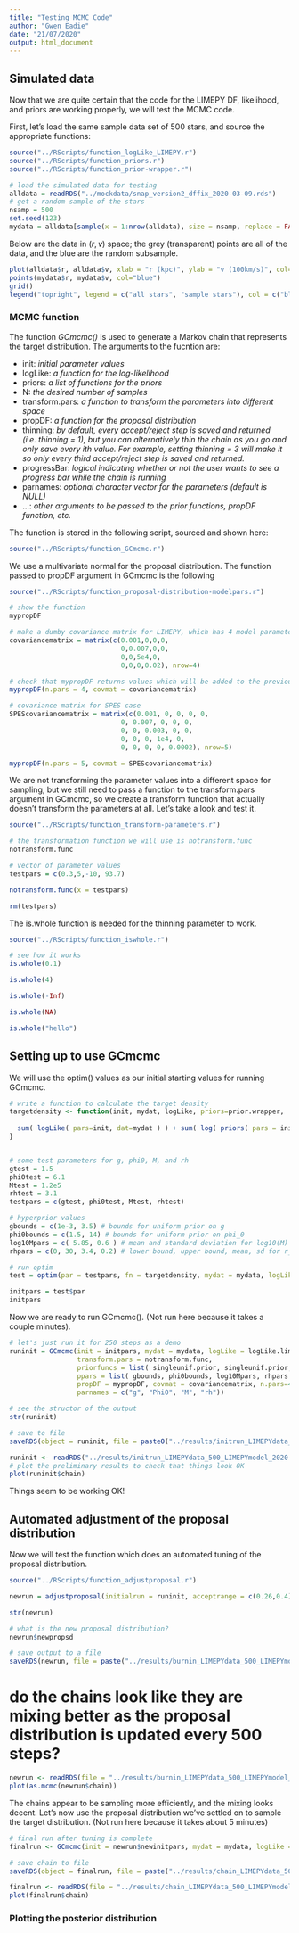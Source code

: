 ```yaml
---
title: "Testing MCMC Code"
author: "Gwen Eadie"
date: "21/07/2020"
output: html_document
---
```


## Simulated data

Now that we are quite certain that the code for the LIMEPY DF, likelihood, and priors are working properly, we will test the MCMC code. 

First, let's load the same sample data set of 500 stars, and source the appropriate functions:
```r
source("../RScripts/function_logLike_LIMEPY.r")
source("../RScripts/function_priors.r")
source("../RScripts/function_prior-wrapper.r")

# load the simulated data for testing
alldata = readRDS("../mockdata/snap_version2_dffix_2020-03-09.rds")
# get a random sample of the stars
nsamp = 500
set.seed(123)
mydata = alldata[sample(x = 1:nrow(alldata), size = nsamp, replace = FALSE), ]
```

Below are the data in $(r,v)$ space; the grey (transparent) points are all of the data, and the blue are the random subsample.
```r

plot(alldata$r, alldata$v, xlab = "r (kpc)", ylab = "v (100km/s)", col=rgb(0,0,0, alpha=0.03), cex.lab=1.5, cex.axis=1.5, main = "simulated data generated from a LIMEPY model")
points(mydata$r, mydata$v, col="blue")
grid()
legend("topright", legend = c("all stars", "sample stars"), col = c("black", "blue"), pch = c(1,1))

```

### MCMC function 

The function _GCmcmc()_ is used to generate a Markov chain that represents the target distribution. The arguments to the fucntion are:

 * init: _initial parameter values_
 * logLike: _a function for the log-likelihood_
 * priors: _a list of functions for the priors_
 * N: _the desired number of samples_
 * transform.pars: _a function to transform the parameters into different space_
 * propDF: _a function for the proposal distribution_
 * thinning: _by default, every accept/reject step is saved and returned (i.e. thinning = 1), but you can alternatively thin the chain as you go and only save every ith value. For example, setting thinning = 3 will make it so only every third accept/reject step is saved and returned._
 * progressBar: _logical indicating whether or not the user wants to see a progress bar while the chain is running_
 * parnames: _optional character vector for the parameters (default is NULL)_
 * ...: _other arguments to be passed to the prior functions, propDF function, etc._

The function is stored in the following script, sourced and shown here:
```r
source("../RScripts/function_GCmcmc.r")
```

We use a multivariate normal for the proposal distribution. The function passed to propDF argument in GCmcmc is the following
```r
source("../RScripts/function_proposal-distribution-modelpars.r")

# show the function
mypropDF

# make a dumby covariance matrix for LIMEPY, which has 4 model parameters
covariancematrix = matrix(c(0.001,0,0,0, 
                            0,0.007,0,0,
                            0,0,5e4,0,
                            0,0,0,0.02), nrow=4)

# check that mypropDF returns values which will be added to the previous parameter values
mypropDF(n.pars = 4, covmat = covariancematrix)

# covariance matrix for SPES case
SPEScovariancematrix = matrix(c(0.001, 0, 0, 0, 0,
                            0, 0.007, 0, 0, 0,
                            0, 0, 0.003, 0, 0,
                            0, 0, 0, 1e4, 0,
                            0, 0, 0, 0, 0.0002), nrow=5)

mypropDF(n.pars = 5, covmat = SPEScovariancematrix)
```

We are not transforming the parameter values into a different space for sampling, but we still need to pass a function to the transform.pars argument in GCmcmc, so we create a transform function that actually doesn't transform the parameters at all. Let's take a look and test it.
```r
source("../RScripts/function_transform-parameters.r")

# the transformation function we will use is notransform.func
notransform.func

# vector of parameter values
testpars = c(0.3,5,-10, 93.7)

notransform.func(x = testpars)

rm(testpars)
```

The is.whole function is needed for the thinning parameter to work. 
```r
source("../RScripts/function_iswhole.r")

# see how it works
is.whole(0.1)

is.whole(4)

is.whole(-Inf)

is.whole(NA)

is.whole("hello")
```

## Setting up to use GCmcmc

We will use the optim() values as our initial starting values for running GCmcmc. 
```r
# write a function to calculate the target density
targetdensity <- function(init, mydat, logLike, priors=prior.wrapper, ... ){
  
  sum( logLike( pars=init, dat=mydat ) ) + sum( log( priors( pars = init, ... ) ) )
}


# some test parameters for g, phi0, M, and rh
gtest = 1.5
phi0test = 6.1
Mtest = 1.2e5
rhtest = 3.1
testpars = c(gtest, phi0test, Mtest, rhtest)

# hyperprior values
gbounds = c(1e-3, 3.5) # bounds for uniform prior on g
phi0bounds = c(1.5, 14) # bounds for uniform prior on phi_0
log10Mpars = c( 5.85, 0.6 ) # mean and standard deviation for log10(M)
rhpars = c(0, 30, 3.4, 0.2) # lower bound, upper bound, mean, sd for r_h

# run optim
test = optim(par = testpars, fn = targetdensity, mydat = mydata, logLike = logLike.limepy, priorfuncs = list(singleunif.prior, singleunif.prior, normlog10M.prior, truncnorm.prior), ppars = list( gbounds, phi0bounds, log10Mpars, rhpars), control=list(fnscale=-1) )

initpars = test$par
initpars

```

Now we are ready to run GCmcmc(). (Not run here because it takes a couple minutes).
```r
# let's just run it for 250 steps as a demo
runinit = GCmcmc(init = initpars, mydat = mydata, logLike = logLike.limepy, priors = prior.wrapper, N = 500, 
                 transform.pars = notransform.func, 
                 priorfuncs = list( singleunif.prior, singleunif.prior, normlog10M.prior, truncnorm.prior ),
                 ppars = list( gbounds, phi0bounds, log10Mpars, rhpars ),
                 propDF = mypropDF, covmat = covariancematrix, n.pars=4,
                 parnames = c("g", "Phi0", "M", "rh"))

# see the structor of the output
str(runinit)

# save to file
saveRDS(object = runinit, file = paste0("../results/initrun_LIMEPYdata_500_LIMEPYmodel_", Sys.Date(), ".rds"))
```

```r
runinit <- readRDS("../results/initrun_LIMEPYdata_500_LIMEPYmodel_2020-07-21.rds")
# plot the preliminary results to check that things look OK
plot(runinit$chain)
```

Things seem to be working OK!

## Automated adjustment of the proposal distribution

Now we will test the function which does an automated tuning of the proposal distribution.
```r
source("../RScripts/function_adjustproposal.r")

newrun = adjustproposal(initialrun = runinit, acceptrange = c(0.26,0.4), Nsteps = 250, yourpatience = 10, mydat = mydata, logLike = logLike.limepy, priors = prior.wrapper, transform.pars = notransform.func, priorfuncs = list( singleunif.prior, singleunif.prior, normlog10M.prior, truncnorm.prior ), ppars = list( gbounds, phi0bounds, log10Mpars, rhpars ), propDF = mypropDF, parnames = c("g", "Phi_0", "M", "r_h"), n.pars=4)

str(newrun)

# what is the new proposal distribution?
newrun$newpropsd

# save output to a file
saveRDS(newrun, file = paste("../results/burnin_LIMEPYdata_500_LIMEPYmodel_", Sys.Date(), ".rds", sep="") )
```

# do the chains look like they are mixing better as the proposal distribution is updated every 500 steps?
```r
newrun <- readRDS(file = "../results/burnin_LIMEPYdata_500_LIMEPYmodel_2020-07-21.rds")
plot(as.mcmc(newrun$chain))
```

The chains appear to be sampling more efficiently, and the mixing looks decent. Let's now use the proposal distribution we've settled on to sample the target distribution. (Not run here because it takes about 5 minutes)
```r

# final run after tuning is complete
finalrun <- GCmcmc(init = newrun$newinitpars, mydat = mydata, logLike = logLike.limepy, priors = prior.wrapper, N = 5e3, transform.pars = notransform.func, priorfuncs = list( singleunif.prior, singleunif.prior, normlog10M.prior, truncnorm.prior ), ppars = list( gbounds, phi0bounds, log10Mpars, rhpars ), propDF = mypropDF, parnames = c("g", "Phi_0", "M", "r_h"), n.pars=4, covmat=newrun$newpropsd)

# save chain to file
saveRDS(object = finalrun, file = paste("../results/chain_LIMEPYdata_500_LIMEPYmodel_", Sys.Date(), ".rds", sep="") )
```

```r
finalrun <- readRDS(file = "../results/chain_LIMEPYdata_500_LIMEPYmodel_2020-07-21.rds")
plot(finalrun$chain)
```

### Plotting the posterior distribution





